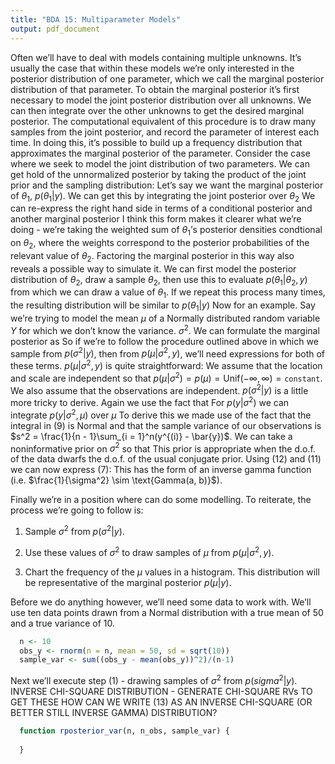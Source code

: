 ```yaml
---
title: "BDA 15: Multiparameter Models"
output: pdf_document
---
```


Often we'll have to deal with models containing multiple unknowns. It's usually the case that within these models we're only interested in the posterior distribution of one parameter, which we call the marginal posterior distribution of that parameter.
\par
To obtain the marginal posterior it's first necessary to model the joint posterior distribution over all unknowns. We can then integrate over the other unknowns to get the desired marginal posterior.
\par
The computational equivalent of this procedure is to draw many samples from the joint posterior, and record the parameter of interest each time. In doing this, it's possible to build up a frequency distribution that approximates the marginal posterior of the parameter.
\par
Consider the case where we seek to model the joint distribution of two parameters. We can get hold of the unnormalized posterior by taking the product of the joint prior and the sampling distribution:
\begin{equation}
  p(\theta_1, \theta_2 | y) \ \propto \ p(y|\theta_1, \theta_2)\cdot p(\theta_1, \theta_2)
\end{equation}
Let's say we want the marginal posterior of $\theta_1$, $p(\theta_1|y)$. We can get this by integrating the joint posterior over $\theta_2$
\begin{equation}
  p(\theta_1|y) \ = \ \int p(\theta_1, \theta_2 | y)\cdot d\theta_2
\end{equation}
We can re-express the right hand side in terms of a conditional posterior and another marginal posterior
\begin{equation}
  p(\theta_1 | y) \ = \ \int p(\theta_1 | \theta_2, y) \cdot p(\theta_2|y) \cdot d\theta_2
\end{equation}
I think this form makes it clearer what we're doing - we're taking the weighted sum of $\theta_1$'s posterior densities condtional on $\theta_2$, where the weights correspond to the posterior probabilities of the relevant value of $\theta_2$.
\par
Factoring the marginal posterior in this way also reveals a possible way to simulate it. We can first model the posterior distribution of $\theta_2$, draw a sample $\theta_2$, then use this to evaluate $p(\theta_1 | \theta_2, y)$ from which we can draw a value of $\theta_1$. If we repeat this process many times, the resulting distribution will be similar to $p(\theta_1 | y)$
\par
Now for an example. Say we're trying to model the mean $\mu$ of a Normally distributed random variable $Y$ for which we don't know the variance. $\sigma^2$. We can formulate the marginal posterior as
\begin{equation}
  p(\mu|y) = \int p(\mu | \sigma^2, y)\cdot p(\sigma^2 | y)\cdot d\sigma^2
\end{equation}
So if we're to follow the procedure outlined above in which we sample from $p(\sigma^2 |y)$, then from $p(\mu | \sigma^2, y)$, we'll need expressions for both of these terms. $p(\mu | \sigma^2, y)$ is quite straightforward:
\begin{align}
  p(\mu | \sigma^2, y) &\propto p(y | \mu, \sigma^2)\cdot p(\mu | \sigma^2) \\
  p(\mu | \sigma^2, y) &\propto \prod_{i = 1}^n \frac{1}{\sigma} \exp\Big({-\frac{(y^{(i)} - \mu)^2}{2\sigma^2}}\Big)
\end{align}
We assume that the location and scale are independent so that $p(\mu|\sigma^2) = p(\mu) = \text{Unif}(-\infty, \infty) = \texttt{constant}$. We also assume that the observations are independent.
\par
$p(\sigma^2 | y)$ is a little more tricky to derive. Again we use the fact that
\begin{equation}
  p(\sigma^2 | y) \propto p(y|\sigma^2) \cdot p(\sigma^2)
\end{equation}
For $p(y|\sigma^2)$ we can integrate $p(y|\sigma^2, \mu)$ over $\mu$
\begin{align}
  p(y|\sigma^2) &= \int \prod_{i = 1}^n \frac{1}{\sqrt{2\pi}\sigma}\exp{\Big( -\frac{(y^{(i)} - \mu)^2}{2\sigma^2} \Big)}d\mu \\
  &= \frac{1}{(2\pi\sigma^2)^{n/2}} \cdot \exp{\Big(-\frac{(n - 1)s^2}{2\sigma^2} \Big)} \cdot \int \exp{\Big(-\frac{n(\bar{y} - \mu)^2}{2\sigma^2}\Big)}d\mu  \\
    &= \frac{1}{(2\pi\sigma^2)^{n/2}} \cdot \exp{\Big(-\frac{(n - 1)s^2}{2\sigma^2} \Big)} \cdot \sqrt{2\pi}\frac{\sigma}{\sqrt{n}} \\
    &= \frac{1}{\sqrt{n}\cdot(2\pi\sigma^2)^{\frac{n-1}{2}}} \cdot \exp{\Big(-\frac{(n - 1)s^2}{2\sigma^2} \Big)}
\end{align}
To derive this we made use of the fact that the integral in (9) is Normal and that the sample variance of our observations is $s^2 = \frac{1}{n - 1}\sum_{i = 1}^n(y^{(i)} - \bar{y})$. We can take a noninformative prior on $\sigma^2$ so that 
\begin{equation}
  p(\sigma^2) \propto (\sigma^2)^{-1}
\end{equation} 
This prior is appropriate when the d.o.f. of the data dwarfs the d.o.f. of the usual conjugate prior. Using (12) and (11) we can now express (7):
\begin{equation}
 p(\sigma^2 | y) \propto (\sigma^2)^{-\frac{n+1}{2}} \cdot \exp{\Big(-\frac{(n - 1)s^2}{2\sigma^2} \Big)}
\end{equation}
This has the form of an inverse gamma function (i.e. $\frac{1}{\sigma^2} \sim \text{Gamma(a, b)}$). 
\par
Finally we're in a position where can do some modelling. To reiterate, the process we're going to follow is:

1. Sample $\sigma^2$ from $p(\sigma^2|y)$.

2. Use these values of $\sigma^2$ to draw samples of $\mu$ from $p(\mu | \sigma^2, y)$.

3. Chart the frequency of the $\mu$ values in a histogram. This distribution will be representative of the marginal posterior $p(\mu | y)$.

Before we do anything however, we'll need some data to work with. We'll use ten data points drawn from a Normal distribution with a true mean of 50 and a true variance of 10.

```r
  n <- 10
  obs_y <- rnorm(n = n, mean = 50, sd = sqrt(10))
  sample_var <- sum((obs_y - mean(obs_y))^2)/(n-1)
```

Next we'll execute step (1) - drawing samples of $\sigma^2$ from $p(sigma^2 | y)$. 
INVERSE CHI-SQUARE DISTRIBUTION - GENERATE CHI-SQUARE RVs TO GET THESE
HOW CAN WE WRITE (13) AS AN INVERSE CHI-SQUARE (OR BETTER STILL INVERSE GAMMA) DISTRIBUTION?
```r
  function rposterior_var(n, n_obs, sample_var) {
      
  }
```
